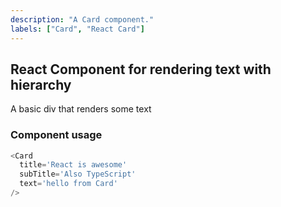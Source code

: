 ```yaml
---
description: "A Card component."
labels: ["Card", "React Card"]
---
```



## React Component for rendering text with hierarchy

A basic div that renders some text

### Component usage

```ts live
<Card
  title='React is awesome'
  subTitle='Also TypeScript'
  text='hello from Card'
/>
```